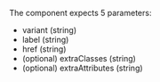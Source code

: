 
<Playground playgroundLink="/storybook/ec/index.html?selectedKind=Link&selectedStory=default&stories=0">
  <Link
    variant="default"
    label="Default link"
    href="/example#default-link"
  />
</Playground>

<Playground playgroundLink="/storybook/ec/index.html?selectedKind=Link&selectedStory=standalone&stories=0">
  <Link
    variant="standalone"
    label="Standalone link"
    href="/example#standalone-link"
  />
</Playground>

The component expects 5 parameters:

- variant (string)
- label (string)
- href (string)
- (optional) extraClasses (string)
- (optional) extraAttributes (string)
